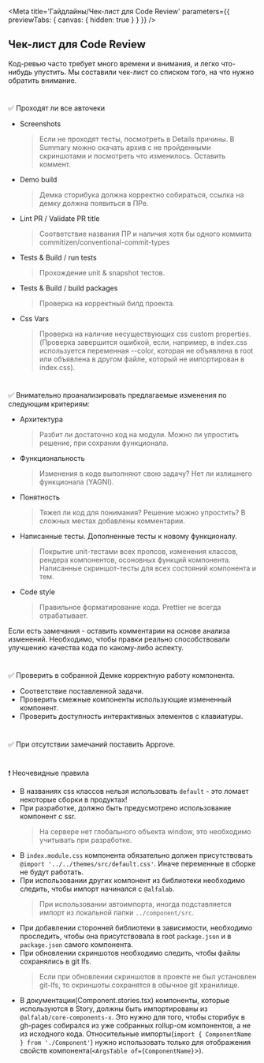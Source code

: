 
<Meta
    title='Гайдлайны/Чек-лист для Code Review'
    parameters={{ previewTabs: { canvas: { hidden: true } } }}
/>

## Чек-лист для Code Review

Код-ревью часто требует много времени и внимания, и легко что-нибудь упустить.
Мы составили чек-лист со списком того, на что нужно обратить внимание.
#

✅ Проходят ли все авточеки
- Screenshots
  > Если не проходят тесты, посмотреть в Details причины. В Summary можно скачать архив с не пройденными скриншотами и посмотреть что изменилось. Оставить коммент.
- Demo build
  > Демка сторибука должна корректно собираться, ссылка на демку должна появиться в ПРе.
- Lint PR / Validate PR title
  > Соответствие названия ПР и наличия хотя бы одного коммита commitizen/conventional-commit-types
- Tests & Build / run tests
  > Прохождение unit & snapshot тестов.
- Tests & Build / build packages
  > Проверка на корректный билд проекта.
- Css Vars
  > Проверка на наличие несуществующих css custom properties.(Проверка завершится ошибкой, если, например, в index.css используется переменная --color, которая не объявлена в root или объявлена в другом файле, который не импортирован в index.css).
#

✅  Внимательно проанализировать предлагаемые изменения по следующим критериям:
- Архитектура
  > Разбит ли достаточно код на модули. Можно ли упростить решение, при сохрании функционала.
- Функциональность
  > Изменения в коде выполняют свою задачу? Нет ли излишнего функционала (YAGNI).
- Понятность
  > Тяжел ли код для понимания? Решение можно упростить? В сложных местах добавлены комментарии.
- Написанные тесты. Дополненные тесты к новому функционалу.
  > Покрытие unit-тестами всех пропсов, изменения классов, рендера компонентов, осоновных функций компонента.
  > Написанные скриншот-тесты для всех состояний компонента и тем.
- Сode style
  > Правильное форматирование кода. Prettier не всегда отрабатывает.

Если есть замечания - оставить комментарии на основе анализа изменений.
Необходимо, чтобы правки реально способствовали улучшению качества кода по какому-либо аспекту.
#

✅  Проверить в собранной Демке корректную работу компонента.
- Соответствие поставленной задачи.
- Проверить смежные компоненты использующие измененный компонент.
- Проверить доступность интерактивных элементов с клавиатуры.
#

✅ При отсутствии замечаний поставить Approve.
#

❗ Неочевидные правила
- В названиях css классов нельзя использовать `default` - это ломает некоторые сборки в продуктах!
- При разработке, должно быть предусмотрено использование компонент с ssr.
  > На сервере нет глобального объекта window, это необходимо учитывать при разработке.
- В `index.module.css` компонента обязательно должен присутствовать `@import '../../themes/src/default.css'`.
Иначе переменные в сборке не будут работать.
- При использовании других компонент из библиотеки необходимо следить,
чтобы импорт начинался с `@alfalab`.
  > При использовании автоимпорта, иногда подставляется импорт из локальной папки `../component/src`.
- При добавлении сторонней библиотеки в зависимости, необходимо проследить, чтобы она присутствовала в root `package.json` и в `package.json` самого компонента.
- При обновлении скриншотов необходимо следить, чтобы файлы сохранялись в git lfs.
  > Если при обновлении скриншотов в проекте не был установлен git-lfs, то скриншоты сохранятся в обычное git хранилище.
- В документации(Component.stories.tsx) компоненты, которые используются в Story, должны быть импортированы из `@alfalab/core-components-x`.
Это нужно для того, чтобы сторибук в gh-pages собирался из уже собранных rollup-ом компонентов, а не из исходного кода.
Относительные импорты(`import { ComponentName } from './Component'`) нужно использовать только для отображения свойств компонента(`<ArgsTable of={ComponentName}`>).

